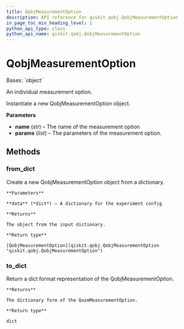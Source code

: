 ```yaml
---
title: QobjMeasurementOption
description: API reference for qiskit.qobj.QobjMeasurementOption
in_page_toc_min_heading_level: 1
python_api_type: class
python_api_name: qiskit.qobj.QobjMeasurementOption
---
```


# QobjMeasurementOption

<Class id="qiskit.qobj.QobjMeasurementOption" isDedicatedPage={true} github="https://github.com/qiskit/qiskit/tree/stable/0.18/qiskit/qobj/pulse_qobj.py" signature="QobjMeasurementOption(name, params=None)" modifiers="class">
  Bases: `object`

  An individual measurement option.

  Instantiate a new QobjMeasurementOption object.

  **Parameters**

  *   **name** (*str*) – The name of the measurement option
  *   **params** (*list*) – The parameters of the measurement option.

  ## Methods

  ### from\_dict

  <Function id="qiskit.qobj.QobjMeasurementOption.from_dict" signature="QobjMeasurementOption.from_dict(data)" modifiers="classmethod">
    Create a new QobjMeasurementOption object from a dictionary.

    **Parameters**

    **data** (*dict*) – A dictionary for the experiment config

    **Returns**

    The object from the input dictionary.

    **Return type**

    [QobjMeasurementOption](qiskit.qobj.QobjMeasurementOption "qiskit.qobj.QobjMeasurementOption")
  </Function>

  ### to\_dict

  <Function id="qiskit.qobj.QobjMeasurementOption.to_dict" signature="QobjMeasurementOption.to_dict()">
    Return a dict format representation of the QobjMeasurementOption.

    **Returns**

    The dictionary form of the QasmMeasurementOption.

    **Return type**

    dict
  </Function>
</Class>

